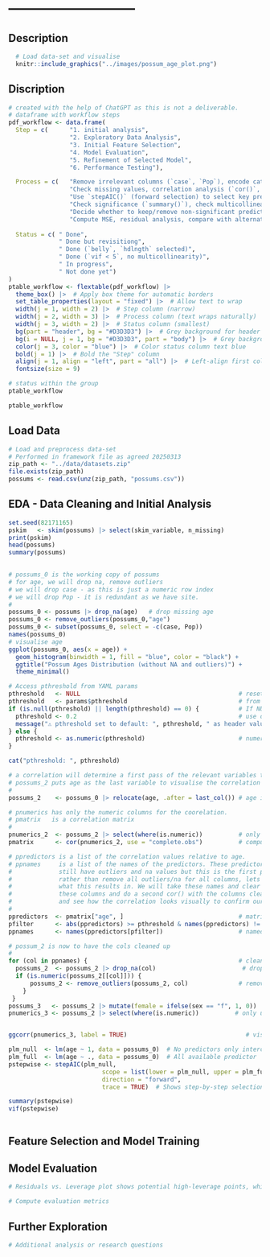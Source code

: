 

# ---------------------------

## Description

```r
  # Load data-set and visualise
  knitr::include_graphics("../images/possum_age_plot.png")

```
## Discription

```r
# created with the help of ChatGPT as this is not a deliverable. 
# dataframe with workflow steps
pdf_workflow <- data.frame(
  Step = c(      "1. initial analysis", 
                 "2. Exploratory Data Analysis", 
                 "3. Initial Feature Selection", 
                 "4. Model Evaluation", 
                 "5. Refinement of Selected Model", 
                 "6. Performance Testing"),

  Process = c(   "Remove irrelevant columns (`case`, `Pop`), encode categorical variables", 
                 "Check missing values, correlation analysis (`cor()`, `ggcorr()`)", 
                 "Use `stepAIC()` (forward selection) to select key predictors", 
                 "Check significance (`summary()`), check multicollinearity (`vif()`)", 
                 "Decide whether to keep/remove non-significant predictors (`hdlngth`)", 
                 "Compute MSE, residual analysis, compare with alternative models"),
  
  Status = c( " Done", 
              " Done but revisitiong", 
              " Done (`belly`, `hdlngth` selected)", 
              " Done (`vif < 5`, no multicollinearity)", 
              " In progress", 
              " Not done yet")
)
ptable_workflow <- flextable(pdf_workflow) |>
  theme_box() |>  # Apply box theme for automatic borders
  set_table_properties(layout = "fixed") |>  # Allow text to wrap
  width(j = 1, width = 2) |>  # Step column (narrow)
  width(j = 2, width = 3) |>  # Process column (text wraps naturally)
  width(j = 3, width = 2) |>  # Status column (smallest)
  bg(part = "header", bg = "#D3D3D3") |>  # Grey background for header row
  bg(i = NULL, j = 1, bg = "#D3D3D3", part = "body") |>  # Grey background for first column
  color(j = 3, color = "blue") |>  # Color status column text blue
  bold(j = 1) |>  # Bold the "Step" column
  align(j = 1, align = "left", part = "all") |>  # Left-align first column
  fontsize(size = 9)  

# status within the group
ptable_workflow


```

```r
ptable_workflow
```


## Load Data

```r

# Load and preprocess data-set
# Performed in framework file as agreed 20250313
zip_path <- "../data/datasets.zip"
file.exists(zip_path)
possums <- read.csv(unz(zip_path, "possums.csv"))

```

## EDA - Data Cleaning and  Initial Analysis

```r

set.seed(82171165) 
pskim   <- skim(possums) |> select(skim_variable, n_missing)
print(pskim)                           
head(possums)    
summary(possums)
  
```

```r
# possums_0 is the working copy of possums
# for age, we will drop na, remove outliers
# we will drop case - as this is just a numeric row index
# we will drop Pop - it is redundant as we have site. 
#
possums_0 <- possums |> drop_na(age)   # drop missing age       
possums_0 <- remove_outliers(possums_0,"age")
possums_0 <- subset(possums_0, select = -c(case, Pop))
names(possums_0)
# visualise age 
ggplot(possums_0, aes(x = age)) +
  geom_histogram(binwidth = 1, fill = "blue", color = "black") +
  ggtitle("Possum Ages Distribution (without NA and outliers)") +
  theme_minimal()

```

```r

# Access pthreshold from YAML params
pthreshold   <- NULL                                            # reset
pthreshold   <- params$pthreshold                               # from yaml parameters
if (is.null(pthreshold) || length(pthreshold) == 0) {           # If NULL or empty, assign default
  pthreshold <- 0.2                                             # use default
  message("⚠️ pthreshold set to default: ", pthreshold, " as header value was invalid.")
} else {
  pthreshold <- as.numeric(pthreshold)                          # numeric value
}

cat("pthreshold: ", pthreshold)

```

```r

# a correlation will determine a first pass of the relevant variables to be used
# possums_2 puts age as the last variable to visualise the correlation easily. 
#
possums_2    <- possums_0 |> relocate(age, .after = last_col()) # age is last for ease of analysis 

# pnumerics has only the numeric columns for the coorelation.  
# pmatrix   is a correlation matrix
#
pnumerics_2  <- possums_2 |> select(where(is.numeric))          # only use numeric columns
pmatrix      <- cor(pnumerics_2, use = "complete.obs")          # compute 

# ppredictors is a list of the correlation values relative to age. 
# ppnames     is a list of the names of the predictors. These predictors have 
#             still have outliers and na values but this is the first pass.
#             rather than remove all outliers/na for all columns, lets see
#             what this results in. We will take these names and clear only
#             these columns and do a second cor() with the columns cleaned up
#             and see how the correlation looks visually to confirm our choices
#
ppredictors  <- pmatrix["age", ]                                # matrix values relative to age 
pfilter      <- abs(ppredictors) >= pthreshold & names(ppredictors) != "age"  #bool list of participants 
ppnames      <- names(ppredictors[pfilter])                     # named list of participants.  

# possum_2 is now to have the cols cleaned up 
#
for (col in ppnames) {                                          # cleanup outliers and na
  possums_2  <- possums_2 |> drop_na(col)                        # drop na rows of participants
  if (is.numeric(possums_2[[col]])) {
      possums_2 <- remove_outliers(possums_2, col)              # remove outliers for participants
    }
 }
possums_3   <- possums_2 |> mutate(female = ifelse(sex == "f", 1, 0))
pnumerics_3 <- possums_2 |> select(where(is.numeric))          # only use numeric columns


ggcorr(pnumerics_3, label = TRUE)                                 # visualise correlation matrix 
```






```r


plm_null  <- lm(age ~ 1, data = possums_0)  # No predictors only intercept
plm_full  <- lm(age ~ ., data = possums_0)  # All available predictor
pstepwise <- stepAIC(plm_null, 
                          scope = list(lower = plm_null, upper = plm_full), 
                          direction = "forward", 
                          trace = TRUE)  # Shows step-by-step selection

summary(pstepwise)
vif(pstepwise)



```
## Feature Selection and Model Training



## Model Evaluation

```r
# Residuals vs. Leverage plot shows potential high-leverage points, which may be influencing the model too much

# Compute evaluation metrics
```

## Further Exploration

```r
# Additional analysis or research questions
```
